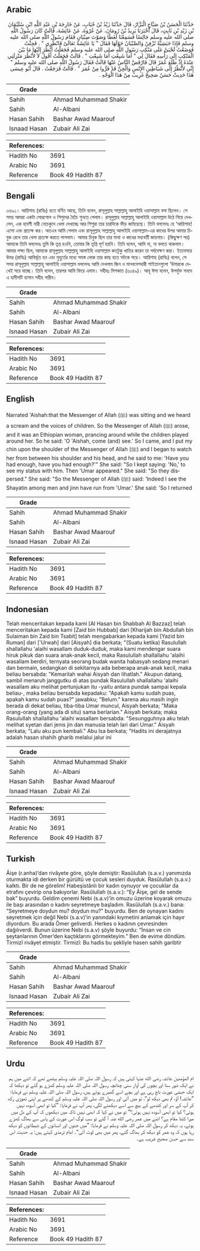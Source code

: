 ## Arabic


<div dir="rtl" lang="ar" style={{fontSize:'larger',backgroundColor:'#f8f9fa',padding:20}}>
حَدَّثَنَا الْحَسَنُ بْنُ صَبَّاحٍ الْبَزَّارُ، قَالَ حَدَّثَنَا زَيْدُ بْنُ حُبَابٍ، عَنْ خَارِجَةَ بْنِ عَبْدِ اللَّهِ ابْنِ سُلَيْمَانَ بْنِ زَيْدِ بْنِ ثَابِتٍ، قَالَ أَخْبَرَنَا يَزِيدُ بْنُ رُومَانَ، عَنْ عُرْوَةَ، عَنْ عَائِشَةَ، قَالَتْ كَانَ رَسُولُ اللَّهِ صلى الله عليه وسلم جَالِسًا فَسَمِعْنَا لَغَطًا وَصَوْتَ صِبْيَانٍ فَقَامَ رَسُولُ اللَّهِ صلى الله عليه وسلم فَإِذَا حَبَشِيَّةٌ تُزْفِنُ وَالصِّبْيَانُ حَوْلَهَا فَقَالَ ‏"‏ يَا عَائِشَةُ تَعَالَىْ فَانْظُرِي ‏"‏ ‏.‏ فَجِئْتُ فَوَضَعْتُ لَحْيَىَّ عَلَى مَنْكِبِ رَسُولِ اللَّهِ صلى الله عليه وسلم فَجَعَلْتُ أَنْظُرَ إِلَيْهَا مَا بَيْنَ الْمَنْكِبِ إِلَى رَأْسِهِ فَقَالَ لِي ‏"‏ أَمَا شَبِعْتِ أَمَا شَبِعْتِ ‏"‏ ‏.‏ قَالَتْ فَجَعَلْتُ أَقُولُ لاَ لأَنْظُرَ مَنْزِلَتِي عِنْدَهُ إِذْ طَلَعَ عُمَرُ قَالَ فَارْفَضَّ النَّاسُ عَنْهَا قَالَتْ فَقَالَ رَسُولُ اللَّهِ صلى الله عليه وسلم ‏"‏ إِنِّي لأَنْظُرُ إِلَى شَيَاطِينِ الإِنْسِ وَالْجِنِّ قَدْ فَرُّوا مِنْ عُمَرَ ‏"‏ ‏.‏ قَالَتْ فَرَجَعْتُ ‏.‏ قَالَ أَبُو عِيسَى هَذَا حَدِيثٌ حَسَنٌ صَحِيحٌ غَرِيبٌ مِنْ هَذَا الْوَجْهِ ‏.‏
</div>
<div style={{backgroundColor:'#f8f9fa',padding:20, marginBottom: 10}}><table> <thead> <tr> <th>Grade</th> <th></th> </tr> </thead> <tbody> <tr><td>Sahih</td><td>Ahmad Muhammad Shakir</td></tr><tr><td>Sahih</td><td>Al-Albani</td></tr><tr><td>Hasan Sahih</td><td>Bashar Awad Maarouf</td></tr><tr><td>Isnaad Hasan</td><td>Zubair Ali Zai</td></tr></tbody></table><table> <thead> <tr> <th>References:</th> <th></th> </tr> </thead> <tbody><tr><td>Hadith No</td><td>3691</td></tr><tr><td>Arabic No</td><td>3691</td></tr><tr><td>Reference</td><td>Book 49 Hadith 87</td></tr></tbody></table></div>

## Bengali


<div dir="ltr" lang="bn" style={{fontSize:'larger',backgroundColor:'#f8f9fa',padding:20}}>
৩৬৯১। আয়িশাহ (রাযিঃ) হতে বর্ণিত আছে, তিনি বলেন, রাসূলুল্লাহ সাল্লাল্লাহু আলাইহি ওয়াসাল্লাম বসা ছিলেন। সে সময় আমরা একটা সোরগোল ও শিশুদের হৈচৈ শুনতে পেলাম। রাসূলুল্লাহ সাল্লাল্লাহু আলাইহি ওয়াসাল্লাম উঠে গিয়ে দেখলেন, এক হাবশী নারী নেচেকুদে খেলা দেখাচ্ছে আর শিশুরা তার চারদিকে ভীড় জমিয়েছে। তিনি বললেনঃ হে ‘আয়িশাহ! এসো এবং প্রত্যক্ষ কর। অতএব আমি গেলাম এবং রাসূলুল্লাহ সাল্লাল্লাহু আলাইহি ওয়াসাল্লাম-এর কাধের উপর আমার চিবুক রেখে তার খেলা প্রত্যক্ষ করতে লাগলাম। আমার চিবুক ছিল তার মাথা ও কাধের মধ্যবর্তী জায়গায়। (কিছুক্ষণ পর) আমাকে তিনি বললেনঃ তুমি কি তৃপ্ত হওনি, তোমার কি তৃপ্তি পূর্ণ হয়নি। তিনি বলেন, আমি না, না বলতে থাকলাম। আমার লক্ষ্য ছিল, আমাকে রাসূলুল্লাহ সাল্লাল্লাহু আলাইহি ওয়াসাল্লাম কতটুকু খাতির করেন তা পর্যবেক্ষণ করা। ইত্যবসরে উমর (রাযিঃ) আবির্ভূত হন এবং মুহুর্তের মধ্যে সমস্ত লোক তার কাছ হতে সটকে পড়ে। আয়িশাহ (রাযিঃ) বলেন, সে সময় রাসূলুল্লাহ সাল্লাল্লাহু আলাইহি ওয়াসাল্লাম বললেনঃ আমি দেখলাম জিন ও মানববেশধারী শাইতানগুলো 'উমারকে দেখেই সরে যাচ্ছে। তিনি বলেন, তারপর আমি ফিরে এলাম। সহীহঃ মিশকাত (৬০৪৯)। আবূ ঈসা বলেন, উপর্যুক্ত সনদে এ হাদীসটি হাসান সহীহ গারীব।
</div>
<div style={{backgroundColor:'#f8f9fa',padding:20, marginBottom: 10}}><table> <thead> <tr> <th>Grade</th> <th></th> </tr> </thead> <tbody> <tr><td>Sahih</td><td>Ahmad Muhammad Shakir</td></tr><tr><td>Sahih</td><td>Al-Albani</td></tr><tr><td>Hasan Sahih</td><td>Bashar Awad Maarouf</td></tr><tr><td>Isnaad Hasan</td><td>Zubair Ali Zai</td></tr></tbody></table><table> <thead> <tr> <th>References:</th> <th></th> </tr> </thead> <tbody><tr><td>Hadith No</td><td>3691</td></tr><tr><td>Arabic No</td><td>3691</td></tr><tr><td>Reference</td><td>Book 49 Hadith 87</td></tr></tbody></table></div>

## English


<div dir="ltr" lang="en" style={{fontSize:'larger',backgroundColor:'#f8f9fa',padding:20}}>
Narrated 'Aishah:that the Messenger of Allah (ﷺ) was sitting and we heard a scream and the voices of children. So the Messenger of Allah (ﷺ) arose, and it was an Ethiopian woman, prancing around while the children played around her. So he said: 'O 'Aishah, come (and) see.' So I came, and I put my chin upon the shoulder of the Messenger of Allah (ﷺ) and I began to watch her from between his shoulder and his head, and he said to me: 'Have you had enough, have you had enough?'" She said: "So I kept saying: 'No,' to see my status with him. Then 'Umar appeared." She said: "So they dispersed." She said: "So the Messenger of Allah (ﷺ) said: 'Indeed I see the Shayatin among men and jinn have run from 'Umar.' She said: 'So I returned
</div>
<div style={{backgroundColor:'#f8f9fa',padding:20, marginBottom: 10}}><table> <thead> <tr> <th>Grade</th> <th></th> </tr> </thead> <tbody> <tr><td>Sahih</td><td>Ahmad Muhammad Shakir</td></tr><tr><td>Sahih</td><td>Al-Albani</td></tr><tr><td>Hasan Sahih</td><td>Bashar Awad Maarouf</td></tr><tr><td>Isnaad Hasan</td><td>Zubair Ali Zai</td></tr></tbody></table><table> <thead> <tr> <th>References:</th> <th></th> </tr> </thead> <tbody><tr><td>Hadith No</td><td>3691</td></tr><tr><td>Arabic No</td><td>3691</td></tr><tr><td>Reference</td><td>Book 49 Hadith 87</td></tr></tbody></table></div>

## Indonesian


<div dir="ltr" lang="id" style={{fontSize:'larger',backgroundColor:'#f8f9fa',padding:20}}>
Telah menceritakan kepada kami [Al Hasan bin Shabbah Al Bazzaz] telah menceritakan kepada kami [Zaid bin Hubbab] dari [Kharijah bin Abdullah bin Sulaiman bin Zaid bin Tsabit] telah mengabarkan kepada kami [Yazid bin Ruman] dari ['Urwah] dari [Aisyah] dia berkata; "(Suatu ketika) Rasulullah shallallahu 'alaihi wasallam duduk-duduk, maka kami mendengar suara hiruk pikuk dan suara anak-anak kecil, maka Rasulullah shallallahu 'alaihi wasallam berdiri, ternyata seorang budak wanita habasyah sedang menari dan bermain, sedangkan di sekitarnya ada beberapa anak-anak kecil, maka beliau bersabda: "Kemarilah wahai Aisyah dan lihatlah." Akupun datang, sambil menaruh janggutku di atas pundak Rasulullah shallallahu 'alaihi wasallam aku melihat pertunjukan itu -yaitu antara pundak sampai kepala beliau-, maka beliau bersabda kepadaku: "Apakah kamu sudah puas, apakah kamu sudah puas?" jawabku; "Belum." karena aku masih ingin berada di dekat beliau, tiba-tiba Umar muncul, Aisyah berkata; "Maka orang-orang (yang ada di situ) sama berlarian." Aisyah berkata; maka Rasulullah shallallahu 'alaihi wasallam bersabda: "Sesungguhnya aku telah melihat syetan dari jenis jin dan manusia telah lari dari Umar." Aisyah berkata; "Lalu aku pun kembali." Abu Isa berkata; "Hadits ini derajatnya adalah hasan shahih gharib melalui jalur ini
</div>
<div style={{backgroundColor:'#f8f9fa',padding:20, marginBottom: 10}}><table> <thead> <tr> <th>Grade</th> <th></th> </tr> </thead> <tbody> <tr><td>Sahih</td><td>Ahmad Muhammad Shakir</td></tr><tr><td>Sahih</td><td>Al-Albani</td></tr><tr><td>Hasan Sahih</td><td>Bashar Awad Maarouf</td></tr><tr><td>Isnaad Hasan</td><td>Zubair Ali Zai</td></tr></tbody></table><table> <thead> <tr> <th>References:</th> <th></th> </tr> </thead> <tbody><tr><td>Hadith No</td><td>3691</td></tr><tr><td>Arabic No</td><td>3691</td></tr><tr><td>Reference</td><td>Book 49 Hadith 87</td></tr></tbody></table></div>

## Turkish


<div dir="ltr" lang="tr" style={{fontSize:'larger',backgroundColor:'#f8f9fa',padding:20}}>
Âişe (r.anha)’dan rivâyete göre, şöyle demiştir: Rasûlullah (s.a.v.) yanımızda oturmakta idi derken bir gürültü ve çocuk sesleri duyduk. Rasûlullah (s.a.v.) kalktı. Bir de ne görelim! Habeşistânlı bir kadın oynuyor ve çocuklar da etrafını çevirip ona bakıyorlar. Rasûlullah (s.a.v.): “Ey Âişe, gel de sende bak” buyurdu. Geldim çenemi Nebi (s.a.v)’in omuzu üzerine koyarak omuzu ile başı arasından o kadını seyretmeye başladım. Rasûlullah (s.a.v.) bana: “Seyretmeye doydun mu? doydun mu?” buyurdu. Ben de oynayan kadını seyretmek için değil Nebi (s.a.v)’in yanındaki kıymetini anlamak için hayır diyordum. Bu arada Ömer geliverdi. Herkes o kadının çevresinden dağılıverdi. Bunun üzerine Nebi (s.a.v) şöyle buyurdu: “İnsan ve cin şeytanlarının Ömer’den kaçtıklarını görmekteyim.” Ben de evime döndüm. Tirmizî rivâyet etmiştir. Tirmizî: Bu hadis bu şekliyle hasen sahih garibtir
</div>
<div style={{backgroundColor:'#f8f9fa',padding:20, marginBottom: 10}}><table> <thead> <tr> <th>Grade</th> <th></th> </tr> </thead> <tbody> <tr><td>Sahih</td><td>Ahmad Muhammad Shakir</td></tr><tr><td>Sahih</td><td>Al-Albani</td></tr><tr><td>Hasan Sahih</td><td>Bashar Awad Maarouf</td></tr><tr><td>Isnaad Hasan</td><td>Zubair Ali Zai</td></tr></tbody></table><table> <thead> <tr> <th>References:</th> <th></th> </tr> </thead> <tbody><tr><td>Hadith No</td><td>3691</td></tr><tr><td>Arabic No</td><td>3691</td></tr><tr><td>Reference</td><td>Book 49 Hadith 87</td></tr></tbody></table></div>

## Urdu


<div dir="rtl" lang="ur" style={{fontSize:'larger',backgroundColor:'#f8f9fa',padding:20}}>
ام المؤمنین عائشہ رضی الله عنہا کہتی ہیں کہ رسول اللہ صلی اللہ علیہ وسلم بیٹھے تھے کہ اتنے میں ہم نے ایک شور سنا اور بچوں کی آواز سنی چنانچہ رسول اللہ صلی اللہ علیہ وسلم کھڑے ہو گئے تو دیکھا کہ ایک حبشی عورت ناچ رہی ہے اور بچے اسے گھیرے ہوئے ہیں، رسول اللہ صلی اللہ علیہ وسلم نے فرمایا: ”عائشہ! آؤ، تم بھی دیکھ لو“، تو میں آئی اور رسول اللہ صلی اللہ علیہ وسلم کے کندھے پر اپنی ٹھوڑی رکھ کر آپ کے سر اور کندھے کے بیچ سے اسے دیکھنے لگی، پھر آپ نے فرمایا: ”کیا تو ابھی آسودہ نہیں ہوئی؟ کیا تو ابھی آسودہ نہیں ہوئی؟“ تو میں نے کہا کہ ابھی نہیں تاکہ میں دیکھوں کہ آپ کے دل میں میرا کتنا مقام ہے؟ اتنے میں عمر رضی الله عنہ آ گئے تو سب لوگ اس عورت کے پاس سے بھاگ کھڑے ہوئے، یہ دیکھ کر رسول اللہ صلی اللہ علیہ وسلم نے فرمایا: ”میں جنوں اور انسانوں کے شیطانوں کو دیکھ رہا ہوں کہ وہ عمر کو دیکھ کر بھاگ گئے، پھر میں بھی لوٹ آئی“۔ امام ترمذی کہتے ہیں: یہ حدیث اس سند سے حسن صحیح غریب ہے۔
</div>
<div style={{backgroundColor:'#f8f9fa',padding:20, marginBottom: 10}}><table> <thead> <tr> <th>Grade</th> <th></th> </tr> </thead> <tbody> <tr><td>Sahih</td><td>Ahmad Muhammad Shakir</td></tr><tr><td>Sahih</td><td>Al-Albani</td></tr><tr><td>Hasan Sahih</td><td>Bashar Awad Maarouf</td></tr><tr><td>Isnaad Hasan</td><td>Zubair Ali Zai</td></tr></tbody></table><table> <thead> <tr> <th>References:</th> <th></th> </tr> </thead> <tbody><tr><td>Hadith No</td><td>3691</td></tr><tr><td>Arabic No</td><td>3691</td></tr><tr><td>Reference</td><td>Book 49 Hadith 87</td></tr></tbody></table></div>
